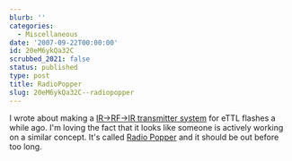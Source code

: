 ```yaml
---
blurb: ''
categories:
  - Miscellaneous
date: '2007-09-22T00:00:00'
id: 20eM6ykQa32C
scrubbed_2021: false
status: published
type: post
title: RadioPopper
slug: 20eM6ykQa32C--radiopopper
---
```


I wrote about making a
[IR-\>RF-\>IR transmitter system](http://www.alanwsmith.com/blog/2007/05/22/wireless-ir-to-rf-repeater/)
for eTTL flashes a while ago. I'm loving the fact that it looks
like someone is actively working on a similar concept. It's called
[Radio Popper](http://www.radiopopper.com/) and it should be out
before too long.
